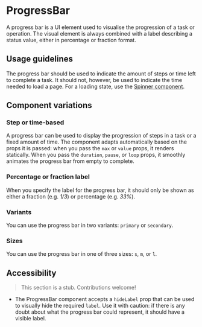 
<Meta of={Stories} />

# ProgressBar

<Status variant="stable" />

A progress bar is a UI element used to visualise the progression of a task or operation. The visual element is always combined with a label describing a status value, either in percentage or fraction format.

<Story of={Stories.Steps} />
<Props />

## Usage guidelines

The progress bar should be used to indicate the amount of steps or time left to complete a task. It should not, however, be used to indicate the time needed to load a page. For a loading state, use the [Spinner component](Components/Spinner).

## Component variations

### Step or time-based

A progress bar can be used to display the progression of steps in a task or a fixed amount of time. The component adapts automatically based on the props it is passed: when you pass the `max` or `value` props, it renders statically. When you pass the `duration`, `pause`, or `loop` props, it smoothly animates the progress bar from empty to complete.

<Story of={Stories.Steps} />
<Story of={Stories.Timer} />

### Percentage or fraction label

When you specify the label for the progress bar, it should only be shown as either a fraction (e.g. _1/3_) or percentage (e.g. _33%_).

<Story of={Stories.Labelled} />

### Variants

You can use the progress bar in two variants: `primary` or `secondary`.

<Story of={Stories.Variants} />

### Sizes

You can use the progress bar in one of three sizes: `s`, `m`, or `l`.

<Story of={Stories.Sizes} />

## Accessibility

> This section is a stub. Contributions welcome!

- The ProgressBar component accepts a `hideLabel` prop that can be used to visually hide the required `label`. Use it with caution: if there is any doubt about what the progress bar could represent, it should have a visible label.
